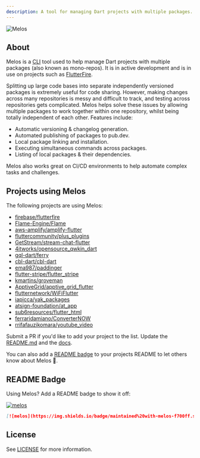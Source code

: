```yaml
---
description: A tool for managing Dart projects with multiple packages.
---
```


<Image
  src="https://static.invertase.io/assets/melos-logo.png"
  alt="Melos"
  zoom={false}
  caption="A tool for managing Dart projects with multiple packages."
/>

## About

Melos is a [CLI](https://en.wikipedia.org/wiki/Command-line_interface) tool used
to help manage Dart projects with multiple packages (also known as mono-repos).
It is in active development and is in use on projects such as
[FlutterFire](https://github.com/firebase/flutterfire).

Splitting up large code bases into separate independently versioned packages is
extremely useful for code sharing. However, making changes across many
repositories is messy and difficult to track, and testing across repositories
gets complicated. Melos helps solve these issues by allowing multiple packages
to work together within one repository, whilst being totally independent of each
other. Features include:

- Automatic versioning & changelog generation.
- Automated publishing of packages to pub.dev.
- Local package linking and installation.
- Executing simultaneous commands across packages.
- Listing of local packages & their dependencies.

Melos also works great on CI/CD environments to help automate complex tasks and
challenges.

## Projects using Melos

The following projects are using Melos:

- [firebase/flutterfire](https://github.com/firebase/flutterfire)
- [Flame-Engine/Flame](https://github.com/flame-engine/flame)
- [aws-amplify/amplify-flutter](https://github.com/aws-amplify/amplify-flutter)
- [fluttercommunity/plus_plugins](https://github.com/fluttercommunity/plus_plugins)
- [GetStream/stream-chat-flutter](https://github.com/GetStream/stream-chat-flutter)
- [4itworks/opensource_qwkin_dart](https://github.com/4itworks/opensource_qwkin_dart)
- [gql-dart/ferry](https://github.com/gql-dart/ferry)
- [cbl-dart/cbl-dart](https://github.com/cbl-dart/cbl-dart)
- [ema987/paddinger](https://github.com/ema987/paddinger)
- [flutter-stripe/flutter_stripe](https://github.com/flutter-stripe/flutter_stripe)
- [kmartins/groveman](https://github.com/kmartins/groveman)
- [ApptiveGrid/apptive_grid_flutter](https://github.com/ApptiveGrid/apptive_grid_flutter)
- [flutternetwork/WiFiFlutter](https://github.com/flutternetwork/WiFiFlutter)
- [iapicca/yak_packages](https://github.com/iapicca/yak_packages)
- [atsign-foundation/at_app](https://github.com/atsign-foundation/at_app)
- [sub6resources/flutter_html](https://github.com/sub6resources/flutter_html)
- [ferraridamiano/ConverterNOW](https://github.com/ferraridamiano/ConverterNOW)
- [rrifafauzikomara/youtube_video](https://github.com/rrifafauzikomara/youtube_video)

<Info>

Submit a PR if you'd like to add your project to the list. Update the
[README.md](https://github.com/invertase/melos/edit/main/packages/melos/README.md)
and the [docs](https://github.com/invertase/melos/edit/main/docs/index.mdx).

You can also add a [README badge](/#README-badge) to your projects README to let
others know about Melos 💙.

</Info>

## README Badge

Using Melos? Add a README badge to show it off:

[![melos](https://img.shields.io/badge/maintained%20with-melos-f700ff.svg?style=flat-square)](https://github.com/invertase/melos)

```markdown
[![melos](https://img.shields.io/badge/maintained%20with-melos-f700ff.svg?style=flat-square)](https://github.com/invertase/melos)
```

## License

See [LICENSE](https://github.com/invertase/melos/blob/main/LICENSE) for more
information.
